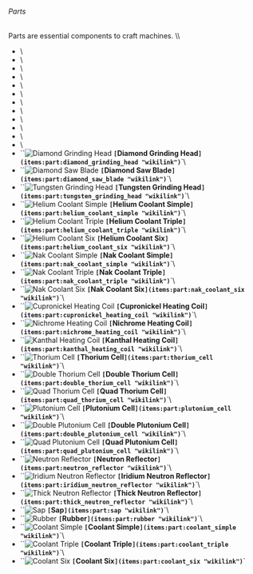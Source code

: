 ###### Parts

Parts are essential components to craft machines. \\\\


* <Mcitem id="techreborn:carbon_fiber"/>\
* <Mcitem id="techreborn:carbon_mesh"/>\
* <Mcitem id="techreborn:electronic_circuit"/>\
* <Mcitem id="techreborn:advanced_circuit"/>\
* <Mcitem id="techreborn:industrial_circuit"/>\
* <Mcitem id="techreborn:machine_parts"/>\
* <Mcitem id="techreborn:basic_display"/>\
* <Mcitem id="techreborn:digital_display"/>\
* <Mcitem id="techreborn:data_storage_core"/>\
* <Mcitem id="techreborn:data_storage_chip"/>\
* <Mcitem id="techreborn:energy_flow_chip"/>\
* <Mcitem id="techreborn:superconductor"/>\
* ``![Diamond Grinding Head](/mods/techreborn/diamond_grinding_head.png) **`[`Diamond Grinding Head`](items:part:diamond_grinding_head "wikilink")`**`\
* ``![Diamond Saw Blade](/mods/techreborn/diamond_saw_blade.png) **`[`Diamond Saw Blade`](items:part:diamond_saw_blade "wikilink")`**`\
* ``![Tungsten Grinding Head](/mods/techreborn/tungsten_grinding_head.png) **`[`Tungsten Grinding Head`](items:part:tungsten_grinding_head "wikilink")`**`\
* ``![Helium Coolant Simple](/mods/techreborn/60k_helium_coolant_cell.png) **`[`Helium Coolant Simple`](items:part:helium_coolant_simple "wikilink")`**`\
* ``![Helium Coolant Triple](/mods/techreborn/180k_helium_coolant_cell.png) **`[`Helium Coolant Triple`](items:part:helium_coolant_triple "wikilink")`**`\
* ``![Helium Coolant Six](/mods/techreborn/360k_helium_coolant_cell.png) **`[`Helium Coolant Six`](items:part:helium_coolant_six "wikilink")`**`\
* ``![Nak Coolant Simple](/mods/techreborn/60k_nak_coolant_cell.png) **`[`Nak Coolant Simple`](items:part:nak_coolant_simple "wikilink")`**`\
* ``![Nak Coolant Triple](/mods/techreborn/180k_nak_coolant_cell.png) **`[`Nak Coolant Triple`](items:part:nak_coolant_triple "wikilink")`**`\
* ``![Nak Coolant Six](/mods/techreborn/360k_nak_coolant_cell.png) **`[`Nak Coolant Six`](items:part:nak_coolant_six "wikilink")`**`\
* ``![Cupronickel Heating Coil](/mods/techreborn/cupronickel_heating_coil.png) **`[`Cupronickel Heating Coil`](items:part:cupronickel_heating_coil "wikilink")`**`\
* ``![Nichrome Heating Coil](/mods/techreborn/nichrome_heating_coil.png) **`[`Nichrome Heating Coil`](items:part:nichrome_heating_coil "wikilink")`**`\
* ``![Kanthal Heating Coil](/mods/techreborn/kanthal_heating_coil.png) **`[`Kanthal Heating Coil`](items:part:kanthal_heating_coil "wikilink")`**`\
* ``![Thorium Cell](/mods/techreborn/fuel_rod_thorium_.png) **`[`Thorium Cell`](items:part:thorium_cell "wikilink")`**`\
* ``![Double Thorium Cell](/mods/techreborn/dual_fuel_rod_thorium_.png) **`[`Double Thorium Cell`](items:part:double_thorium_cell "wikilink")`**`\
* ``![Quad Thorium Cell](/mods/techreborn/quad_fuel_rod_thorium_.png) **`[`Quad Thorium Cell`](items:part:quad_thorium_cell "wikilink")`**`\
* ``![Plutonium Cell](/mods/techreborn/fuel_rod_plutonium_.png) **`[`Plutonium Cell`](items:part:plutonium_cell "wikilink")`**`\
* ``![Double Plutonium Cell](/mods/techreborn/dual_fuel_rod_plutonium_.png) **`[`Double Plutonium Cell`](items:part:double_plutonium_cell "wikilink")`**`\
* ``![Quad Plutonium Cell](/mods/techreborn/quad_fuel_rod_plutonium_.png) **`[`Quad Plutonium Cell`](items:part:quad_plutonium_cell "wikilink")`**`\
* ``![Neutron Reflector](/mods/techreborn/neutron_reflector.png) **`[`Neutron Reflector`](items:part:neutron_reflector "wikilink")`**`\
* ``![Iridium Neutron Reflector](/mods/techreborn/iridium_neutron_reflector.png) **`[`Iridium Neutron Reflector`](items:part:iridium_neutron_reflector "wikilink")`**`\
* ``![Thick Neutron Reflector](/mods/techreborn/thick_neutron_reflector.png) **`[`Thick Neutron Reflector`](items:part:thick_neutron_reflector "wikilink")`**`\
* ``![Sap](/mods/techreborn/sap.png) **`[`Sap`](items:part:sap "wikilink")`**`\
* ``![Rubber](/mods/techreborn/rubber.png) **`[`Rubber`](items:part:rubber "wikilink")`**`\
* ``![Coolant Simple](/mods/techreborn/10k_coolant_cell.png) **`[`Coolant Simple`](items:part:coolant_simple "wikilink")`**`\
* ``![Coolant Triple](/mods/techreborn/30k_coolant_cell.png) **`[`Coolant Triple`](items:part:coolant_triple "wikilink")`**`\
* ``![Coolant Six](/mods/techreborn/60k_coolant_cell.png) **`[`Coolant Six`](items:part:coolant_six "wikilink")`**`
